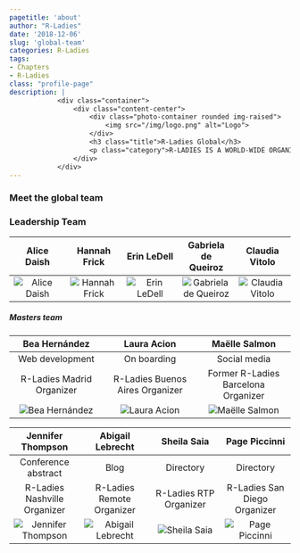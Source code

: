 ```yaml
---
pagetitle: 'about'
author: "R-Ladies"
date: '2018-12-06'
slug: 'global-team'
categories: R-Ladies
tags:
- Chapters
- R-Ladies
class: "profile-page"
description: |
            <div class="container">
                <div class="content-center">
                    <div class="photo-container rounded img-raised">
                        <img src="/img/logo.png" alt="Logo">
                    </div>
                    <h3 class="title">R-Ladies Global</h3>
                    <p class="category">R-LADIES IS A WORLD-WIDE ORGANIZATION TO PROMOTE GENDER DIVERSITY IN THE R COMMUNITY</p>
                </div>
            </div>
---
```


### Meet the global team

### Leadership Team

| Alice Daish | Hannah Frick | Erin LeDell | Gabriela de Queiroz | Claudia Vitolo |
|:-:|:-:|:-:|:-:|:-:|
| ![Alice Daish](https://github.com/rladies/rladies-website/blob/master/docs/images/alicedaish.jpg?raw=true) | ![Hannah Frick](https://github.com/rladies/rladies-website/blob/master/docs/images/hannahfrick.jpg?raw=true) | ![Erin LeDell](https://github.com/rladies/rladies-website/blob/master/docs/images/erinledell.jpg?raw=true) | ![Gabriela de Queiroz](https://github.com/rladies/rladies-website/blob/master/docs/images/gabrieladequeiroz.jpg?raw=true) | ![Claudia Vitolo](https://github.com/rladies/rladies-website/blob/master/docs/images/claudiavitolo.jpg?raw=true) |




##### Masters team

| Bea Hernández | Laura Acion | Maëlle Salmon |
|:-:|:-:|:-:|
| Web development | On boarding | Social media |
| R-Ladies Madrid Organizer | R-Ladies Buenos Aires Organizer | Former R-Ladies Barcelona Organizer |
| ![Bea Hernández](https://github.com/rladies/rladies-website/blob/master/docs/images/beahernandez.jpg?raw=true) | ![Laura Acion](https://github.com/rladies/rladies-website/blob/master/docs/images/lauraacion.jpg?raw=true) | ![Maëlle Salmon](https://github.com/rladies/rladies-website/blob/master/docs/images/maellesalmon.jpg?raw=true) |

| Jennifer Thompson | Abigail Lebrecht | Sheila Saia | Page Piccinni |
|:-:|:-:|:-:|:-:|
| Conference abstract | Blog | Directory | Directory |
| R-Ladies Nashville Organizer | R-Ladies Remote Organizer | R-Ladies RTP Organizer | R-Ladies San Diego Organizer |
| ![Jennifer Thompson](https://github.com/rladies/rladies-website/blob/master/docs/images/jenniferthompson.jpg?raw=true) | ![Abigail Lebrecht](https://github.com/rladies/rladies-website/blob/master/docs/images/abigaillebrecht.jpg?raw=true) | ![Sheila Saia](https://github.com/rladies/rladies-website/blob/master/docs/images/sheilasaia.jpg?raw=true) | ![Page Piccinni](https://github.com/rladies/rladies-website/blob/master/docs/images/pagepiccinni.png?raw=true) |